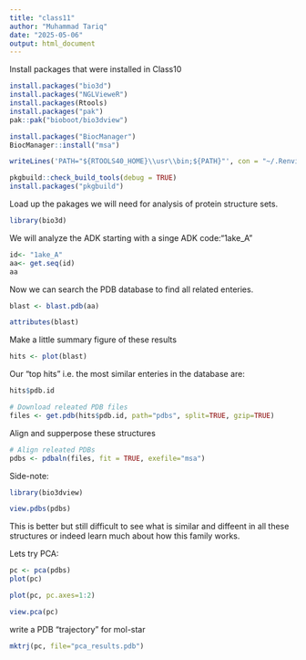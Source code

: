 ```yaml
---
title: "class11"
author: "Muhammad Tariq"
date: "2025-05-06"
output: html_document
---
```

Install packages that were installed in Class10
```r
install.packages("bio3d")
install.packages("NGLVieweR")
install.packages(Rtools)
install.packages("pak")
pak::pak("bioboot/bio3dview")

install.packages("BiocManager")
BiocManager::install("msa")
```

```r
writeLines('PATH="${RTOOLS40_HOME}\\usr\\bin;${PATH}"', con = "~/.Renviron")

pkgbuild::check_build_tools(debug = TRUE)
install.packages("pkgbuild")

```

Load up the pakages we will need for analysis of protein structure sets.

```r
library(bio3d)
```

We will analyze the ADK starting with a singe ADK 
code:"1ake_A"

```r
id<- "1ake_A"
aa<- get.seq(id)
aa
```
Now we can search the PDB database to find all related enteries.

```r
blast <- blast.pdb(aa)
```

```r
attributes(blast)
```

Make a little summary figure of these results
```r
hits <- plot(blast)
```

Our "top hits" i.e. the most similar enteries in the database are:

```r
hits$pdb.id
```

```r
# Download releated PDB files
files <- get.pdb(hits$pdb.id, path="pdbs", split=TRUE, gzip=TRUE)
```

Align and supperpose these structures

```r
# Align releated PDBs
pdbs <- pdbaln(files, fit = TRUE, exefile="msa")
```

Side-note:
```r
library(bio3dview)

view.pdbs(pdbs)
```

This is better but still difficult to see what is similar and diffeent in all these structures or indeed learn much about how this family works.

Lets try PCA:

```r
pc <- pca(pdbs)
plot(pc)
```

```r
plot(pc, pc.axes=1:2)
```

```r
view.pca(pc)
```
write a PDB "trajectory" for mol-star

```r
mktrj(pc, file="pca_results.pdb")
```

